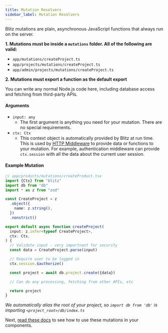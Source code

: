 ```yaml
---
title: Mutation Resolvers
sidebar_label: Mutation Resolvers
---
```


Blitz mutations are plain, asynchronous JavaScript functions that always
run on the server.

**1. Mutations must be inside a `mutations` folder. All of the following
are valid:**

- `app/mutations/createProject.ts`
- `app/projects/mutations/createProject.ts`
- `app/admin/projects/mutations/createProject.ts`

**2. Mutations must export a function as the default export**

You can write any normal Node.js code here, including database access and
fetching from third-party APIs.

#### Arguments

- `input: any`
  - The first argument is anything you need for your mutation. There are
    no special requirements.
- `ctx: Ctx`
  - This context object is automatically provided by Blitz at run time.
    This is used by [HTTP Middleware](./middleware) to provide data or
    functions to your mutation. For example, authentication middleware can
    provide `ctx.session` with all the data about the current user
    session.

#### Example Mutation

```ts
// app/products/mutations/createProduct.tsx
import {Ctx} from "blitz"
import db from "db"
import * as z from "zod"

const CreateProject = z
  .object({
    name: z.string(),
  })
  .nonstrict()

export default async function createProject(
  input: z.infer<typeof CreateProject>,
  ctx: Ctx,
) {
  // Validate input - very importnant for security
  const data = CreateProject.parse(input)

  // Require user to be logged in
  ctx.session.$authorize()

  const project = await db.project.create({data})

  // Can do any processing, fetching from other APIs, etc

  return project
}
```

_We automatically alias the root of your project, so `import db from 'db'`
is importing `<project_root>/db/index.ts`_

Next, [read these docs](./mutation-usage) to see how to use these
mutations in your components.
